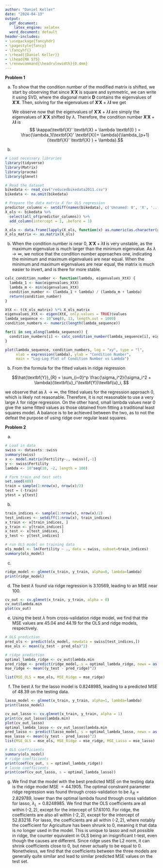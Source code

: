 ---
author: "Daniel Keller"
date: "2024-04-13"
output:
  pdf_document:
    latex_engine: xelatex
  word_document: default
header-includes:
- \usepackage{fancyhdr}
- \pagestyle{fancy}
- \fancyhf{}
- \rhead{{Daniel Keller}}
- \lhead{MA 575}
- \renewcommand{\headrulewidth}{0.4mm}
---

\begin{center}
\textbf{\large{Singular Value Decomposition for Lasso and Ridge Regression}}
\end{center}

__Problem 1__

a) To show that the condition number of the modified matrix is shifted, we start by observing that since $\textbf{X}' \textbf{X}$ is square and symmetric, we can write it using SVD, where the diagonal matrix $\textbf{D}$ contains the eigenvalues of $\textbf{X}'\textbf{X}$. Then, solving for the eigenvalues of $\textbf{X}' \textbf{X} + \lambda \textbf{I}$ we get
\begin{align*} 
\textbf{X}' \textbf{X} + \lambda \textbf{I} &= \textbf{VDV}' + \lambda \textbf{I} \\
&= \textbf{V}(\textbf{D}+\lambda \textbf{I})\textbf{V}' \\
&= \textbf{V} \begin{bmatrix}
\lambda_1 + \lambda & & & \\
& \lambda_2 + \lambda& & \\
& & \ddots & \\
& & & \lambda_{p+1} + \lambda
\end{bmatrix}\textbf{V}' .
\end{align*}

   We observe now that the eigenvalues of $\textbf{X}' \textbf{X} + \lambda \textbf{I}$ are simply the eigenvalues of $\textbf{X}' \textbf{X}$ shifted by $\lambda.$ Therefore, the condition number $\textbf{X}' \textbf{X} + \lambda \textbf{I}$ is 
$$ \kappa(\textbf{X}' \textbf{X} + \lambda \textbf{I} ) = \frac{\lambda_1(\textbf{X}' \textbf{X})+ \lambda}{\lambda_{p+1}(\textbf{X}' \textbf{X} ) + \lambda}.$$

b)

```{r, message=FALSE}
# Load necessary libraries
library(tidyverse)
library(Matrix)
library(pracma)
library(glmnet)
```
```{r, message = FALSE}
# Read the dataset
bikedata <- read_csv("reducedbikedata2011.csv")
bikedata <- na.omit(bikedata)

# Prepare the data matrix X for OLS regression
predictor_columns <- setdiff(names(bikedata), c('Unnamed: 0', 'X', '...1'))
X_ols <- bikedata %>%
  select(all_of(predictor_columns)) %>%
  add_column(intercept = 1, .before = 1)

X_ols <- data.frame(lapply(X_ols, function(x) as.numeric(as.character(x))))
X_ols_matrix <- as.matrix(X_ols)
```
b) \textit{i)} When the condition number is near $0$, $\textbf{X}'\textbf{X} + \lambda \mathbf{I}$ is very unstable, as the maximum eigenvalue is much larger than the minimum eigenvalue. As $\lambda \to \infty,$ we notice that the condition number approaches one, indicating the minimum and maximum eigenvalues are near equal. When the minimum and maximum eigenvalues are near equal, the matrix is much easier to invert, and is there for more stable.  
```{r, out.width="50%"}
calc_condition_number <- function(lambda, eigenvalues_XtX) {
  lambda_1 <- max(eigenvalues_XtX)
  lambda_m <- min(eigenvalues_XtX)
  condition_number <- (lambda_1 + lambda) / (lambda_m + lambda)
  return(condition_number)
}

XtX <- t(X_ols_matrix) %*% X_ols_matrix
eigenvalues_XtX <- eigen(XtX, only.values = TRUE)$values
lambda_sequence <- 10^seq(0, 13, length.out = 1000)
condition_numbers <- numeric(length(lambda_sequence))

for(i in seq_along(lambda_sequence)) {
  condition_numbers[i] <- calc_condition_number(lambda_sequence[i], eigenvalues_XtX)
}

plot(lambda_sequence, condition_numbers, log = "xy", type = "l", 
     xlab = expression(lambda), ylab = "Condition Number", 
     main = "Log-Log Plot of Condition Number vs Lambda")
```

b) \textit{ii)} From the formula for the fitted values in ridge regression

$$\hat{\textbf{Y}}_{R} = \sum_{i=0}^p \frac{\sigma_i^2}{\sigma_i^2 + \lambda}(\textbf{u}_i'\textbf{Y})\textbf{u}_i, $$ 

   we observe that as $\lambda \to \infty$, the fitted values for the regression approach 0, which is likely not     reasonable. Therefore, it is not reasonable to use a very large $\lambda$ for ridge regression. On the other      hand, small lambda values near $0$ give the same fitted values as those obtained from fitting a traditional       least squares model. A balance is to be achieved between the two, as to not the defeat the purpose of using       ridge over regular least squares. 
   
__Problem 2__

a) 

```{r}
# Load in data
swiss <- datasets::swiss
summary(swiss)
x <- model.matrix(Fertility~., swiss)[,-1]
y <- swiss$Fertility
lambda <- 10^seq(10, -2, length = 100)

# Form train and test sets
set.seed(489)
train = sample(1:nrow(x), nrow(x)/2)
test = (-train)
ytest = y[test]
```

b)

```{r}
train_indices <- sample(1:nrow(x), nrow(x)/2)
test_indices <- setdiff(1:nrow(x), train_indices)
x_train <- x[train_indices, ]
y_train <- y[train_indices]
x_test <- x[test_indices, ]
y_test <- y[test_indices]

# run OLS model on training data
ols_model <- lm(Fertility ~ ., data = swiss, subset=train_indices)
summary(ols_model)
```

c) 

```{r}
ridge_model <- glmnet(x_train, y_train, alpha=0, lambda=lambda)
print(ridge_model)
```

d) The best $\lambda$ found via ridge regression is $3.10569,$ leading to an MSE near $100$.

```{r, out.width="50%", message=FALSE}
cv_out <- cv.glmnet(x_train, y_train, alpha = 0)
cv_out$lambda.min
plot(cv_out)
```

e) Using the best $\lambda$ from cross-validation ridge model, we find that the MSE values are $45.04$ and $44.19$ for the OLS and ridge models, respectively.


```{r}
# OLS prediction
pred_ols <- predict(ols_model, newdata = swiss[test_indices,])
mse_ols <- mean((y_test - pred_ols)^2)

# ridge prediction 
optimal_lambda_ridge <- cv_out$lambda.min
pred_ridge <- predict(ridge_model, s = optimal_lambda_ridge, newx = as.matrix(x_test))
mse_ridge <- mean((y_test - pred_ridge)^2)

list(MSE_OLS = mse_ols, MSE_Ridge = mse_ridge)
```

f) The best $\lambda$ for the lasso model is $0.8248985,$ leading to a predicted MSE of $48.39$ on the testing data. 

```{r, out.width="50%", message=FALSE}
lasso_model <- glmnet(x_train, y_train, alpha=1, lambda=lambda)
print(lasso_model)

cv_out_lasso <- cv.glmnet(x_train, y_train, alpha = 1)
print(cv_out_lasso$lambda.min)
plot(cv_out_lasso)
optimal_lambda_lasso <- cv_out_lasso$lambda.min
pred_lasso <- predict(lasso_model, s = optimal_lambda_lasso, newx = as.matrix(x_test))
mse_lasso <- mean((y_test - pred_lasso)^2)
list(MSE_OLS = mse_ols, MSE_Ridge = mse_ridge, MSE_Lasso = mse_lasso)

# OLS coefficients
summary(ols_model)
# ridge coefficients
print(coef(cv_out, s = optimal_lambda_ridge))
# lasso coefficients
print(coef(cv_out_lasso, s = optimal_lambda_lasso))
```

g) We find that the model with the best predicted MSE on the testing data is the ridge model MSE $=44.1905$. The optimal constraint parameter ridge regression was found through cross-validation to be $\lambda_R = 2.829789$, lower than the optimal lambda found through cross validation for lasso, $\lambda_L = 0.8248985$. We find that the OLS coefficients are all within $(\text{-}2,2),$ except for the intercept of $57.61010.$ For ridge, the coefficients are also all within $(\text{-}2,2),$ except for the intercept of $52.83218.$ For lasso, the coefficients are all within $(\text{-}2,2),$ where notably the coefficient for Agriculture has been shrunk to $0$, meaning it that data is no longer used in the model. This is unique to lasso and not possible in ridge, the counter equivalent in OLS being an insignificant t-test, even though the causes are different. Since ridge uses the L2 norm, it can shrink coefficients close to $0$, but never actually to be equal to $0.$ Nonetheless, we find that the coefficients between the three models are generally quite similar and lead to similar predicted MSE values on the test set.





